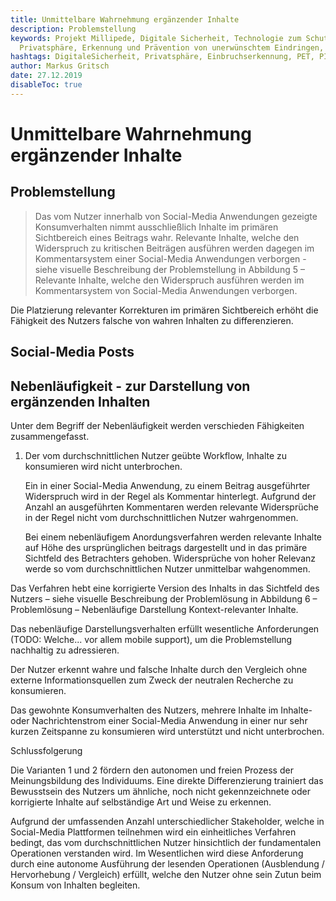 ```yaml
---
title: Unmittelbare Wahrnehmung ergänzender Inhalte
description: Problemstellung
keywords: Projekt Millipede, Digitale Sicherheit, Technologie zum Schutz der
  Privatsphäre, Erkennung und Prävention von unerwünschtem Eindringen, PET, PIDP
hashtags: DigitaleSicherheit, Privatsphäre, Einbruchserkennung, PET, PIDP
author: Markus Gritsch
date: 27.12.2019
disableToc: true
---
```


# Unmittelbare Wahrnehmung ergänzender Inhalte

## Problemstellung

> Das vom Nutzer innerhalb von Social-Media Anwendungen gezeigte Konsumverhalten
> nimmt ausschließlich Inhalte im primären Sichtbereich eines Beitrags wahr.
> Relevante Inhalte, welche den Widerspruch zu kritischen Beiträgen ausführen
> werden dagegen im Kommentarsystem einer Social-Media Anwendungen verborgen -
> siehe visuelle Beschreibung der Problemstellung in Abbildung 5 – Relevante
> Inhalte, welche den Widerspruch ausführen werden im Kommentarsystem von
> Social-Media Anwendungen verborgen.

Die Platzierung relevanter Korrekturen im primären Sichtbereich erhöht die
Fähigkeit des Nutzers falsche von wahren Inhalten zu differenzieren.

## Social-Media Posts

<Demonstrator />

## Nebenläufigkeit - zur Darstellung von ergänzenden Inhalten

Unter dem Begriff der Nebenläufigkeit werden verschieden Fähigkeiten
zusammengefasst.

1. Der vom durchschnittlichen Nutzer geübte Workflow, Inhalte zu konsumieren
   wird nicht unterbrochen.

   Ein in einer Social-Media Anwendung, zu einem Beitrag ausgeführter
   Widerspruch wird in der Regel als Kommentar hinterlegt. Aufgrund der Anzahl
   an ausgeführten Kommentaren werden relevante Widersprüche in der Regel nicht
   vom durchschnittlichen Nutzer wahrgenommen.

   Bei einem nebenläufigem Anordungsverfahren werden relevante Inhalte auf Höhe
   des ursprünglichen beitrags dargestellt und in das primäre Sichtfeld des
   Betrachters gehoben. Widersprüche von hoher Relevanz werde so vom
   durchschnittlichen Nutzer unmittelbar wahgenommen.

Das Verfahren hebt eine korrigierte Version des Inhalts in das Sichtfeld des
Nutzers – siehe visuelle Beschreibung der Problemlösung in Abbildung 6 –
Problemlösung – Nebenläufige Darstellung Kontext-relevanter Inhalte.

Das nebenläufige Darstellungsverhalten erfüllt wesentliche Anforderungen (TODO:
Welche... vor allem mobile support), um die Problemstellung nachhaltig zu
adressieren.

Der Nutzer erkennt wahre und falsche Inhalte durch den Vergleich ohne externe
Informationsquellen zum Zweck der neutralen Recherche zu konsumieren.

Das gewohnte Konsumverhalten des Nutzers, mehrere Inhalte im Inhalte- oder
Nachrichtenstrom einer Social-Media Anwendung in einer nur sehr kurzen
Zeitspanne zu konsumieren wird unterstützt und nicht unterbrochen.

Schlussfolgerung

Die Varianten 1 und 2 fördern den autonomen und freien Prozess der
Meinungsbildung des Individuums. Eine direkte Differenzierung trainiert das
Bewusstsein des Nutzers um ähnliche, noch nicht gekennzeichnete oder korrigierte
Inhalte auf selbständige Art und Weise zu erkennen.

Aufgrund der umfassenden Anzahl unterschiedlicher Stakeholder, welche in
Social-Media Plattformen teilnehmen wird ein einheitliches Verfahren bedingt,
das vom durchschnittlichen Nutzer hinsichtlich der fundamentalen Operationen
verstanden wird. Im Wesentlichen wird diese Anforderung durch eine autonome
Ausführung der lesenden Operationen (Ausblendung / Hervorhebung / Vergleich)
erfüllt, welche den Nutzer ohne sein Zutun beim Konsum von Inhalten begleiten.

